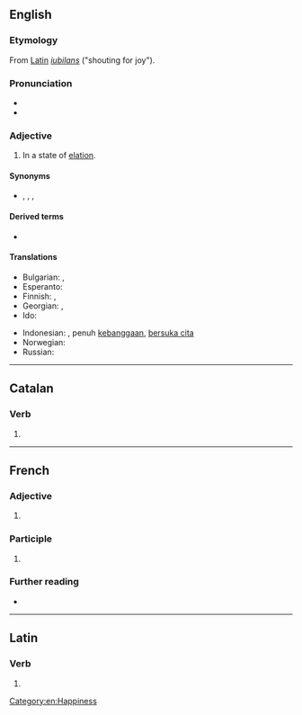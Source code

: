 ==English==

===Etymology===
From [[w:Latin|Latin]] ''[[iubilans]]'' ("shouting for joy").

===Pronunciation===
* {{IPA|en|/ˈd͡ʒu.bə.lənt/}}
* {{audio|en|En-ca-jubilant.oga|Audio (US)}}

===Adjective===
{{en-adj}}

# In a state of [[elation]].
#: {{ux|en|be in '''jubilant''' mood}}

====Synonyms====
* {{sense|in a state of elation}} {{l|en|delighted}}, {{l|en|elated}}, {{l|en|joyful}}, {{l|en|thrilled}}

====Derived terms====
* {{l|en|jubilantly}}

====Translations====
{{trans-top|In a state of elation}}
* Bulgarian: {{t+|bg|ликуващ}}, {{t+|bg|тържествуващ}}
* Esperanto: {{t|eo|jubila}}
* Finnish: {{t|fi|riemuitseva}}, {{t+|fi|riemukas}}
* Georgian: {{t|ka|მოლხინე}}, {{t|ka|მოზეიმე}}
* Ido: {{t+|io|joyema}}
{{trans-mid}}
* Indonesian: {{t+|id|bangga}}, penuh [[bangga|kebanggaan]], [[suka cita|bersuka cita]]
* Norwegian: {{qualifier|adv}} {{t|no|jublende}}
* Russian: {{t+|ru|ликующий}}
{{trans-bottom}}

[[Category:en:Happiness]]

----

==Catalan==

===Verb===
{{head|ca|verb form}}

# {{ca-verb form of|m=ptc|t=pres|jubilar}}

----

==French==

===Adjective===
{{fr-adj}}

# {{l|en|jubilant}}

===Participle===
{{head|fr|present participle}}

# {{present participle of|fr|jubiler}}

===Further reading===
* {{R:TLFi}}

----

==Latin==

===Verb===
{{la-verb-form|jūbilant}}

# {{inflection of|la|jūbilō||3|p|pres|actv|indc}}